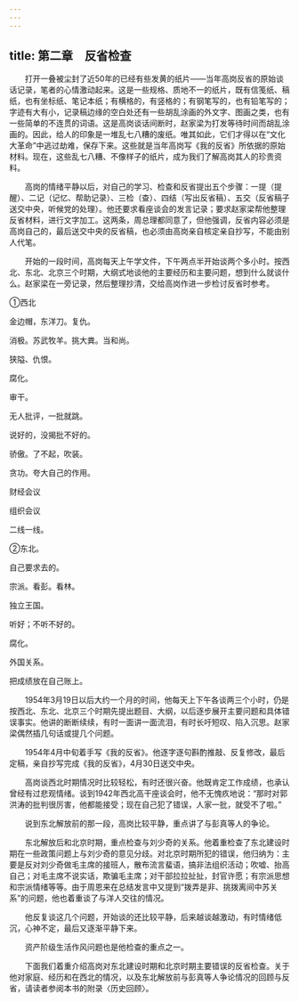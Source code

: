 ```yaml
---
---
---
```

title: 第二章　反省检查
---




　　打开一叠被尘封了近50年的已经有些发黄的纸片——当年高岗反省的原始谈话记录，笔者的心情激动起来。这是一些规格、质地不一的纸片，既有信笺纸、稿纸，也有坐标纸、笔记本纸；有横格的，有竖格的；有钢笔写的，也有铅笔写的；字迹有大有小，记录稿边缘的空白处还有一些胡乱涂画的外文字、图画之类，也有一些简单的不连贯的词语。这是高岗谈话间断时，赵家梁为打发等待时间而胡乱涂画的。因此，给人的印象是一堆乱七八糟的废纸。唯其如此，它们才得以在“文化大革命”中逃过劫难，保存下来。这些就是当年高岗写《我的反省》所依据的原始材料。现在，这些乱七八糟、不像样子的纸片，成为我们了解高岗其人的珍贵资料。



　　高岗的情绪平静以后，对自己的学习、检查和反省提出五个步骤：一提（提醒）、二记（记忆、帮助记录）、三检（查）、四结（写出反省稿）、五交（反省稿子送交中央，听候党的处理）。他还要求看座谈会的发言记录；要求赵家梁帮他整理反省材料，进行文字加工。这两条，周总理都同意了，但他强调，反省内容必须是高岗自己的，最后送交中央的反省稿，也必须由高岗亲自核定亲自抄写，不能由别人代笔。

　　开始的一段时间，高岗每天上午学文件，下午两点半开始谈两个多小时。按西北、东北、北京三个时期，大纲式地谈他的主要经历和主要问题，想到什么就谈什么。赵家梁在一旁记录，然后整理抄清，交给高岗作进一步检讨反省时参考。



①西北

金边帽，东洋刀。复仇。

消极。苏武牧羊。挑大粪。当和尚。

狭隘、仇恨。

腐化。

审干。

无人批评，一批就跳。

说好的，没揭批不好的。

骄傲。了不起，吹装。

贪功。夸大自己的作用。

财经会议

组织会议

二线一线。



②东北。

自己要求去的。

宗派。看彭。看林。

独立王国。

听好；不听不好的。

腐化。

外国关系。

把成绩放在自己账上。

　　1954年3月19日以后大约一个月的时间，他每天上下午各谈两三个小时，仍是按西北、东北、北京三个时期先提出题目、大纲，以后逐步展开主要问题和具体错误事实。他讲的断断续续，有时一面讲一面流泪，有时长吁短叹、陷入沉思。赵家梁偶然插几句话或提几个问题。

　　1954年4月中旬着手写《我的反省》。他逐字逐句斟酌推敲、反复修改，最后定稿，亲自抄写完成《我的反省》，4月30日送交中央。

　　高岗谈西北时期情况时比较轻松，有时还很兴奋。他既肯定工作成绩，也承认曾经有过悲观情绪。谈到1942年西北高干座谈会时，他不无愧疚地说：“那时对郭洪涛的批判很厉害，他都能接受；现在自己犯了错误，人家一批，就受不了啦。”

　　说到东北解放前的那一段，高岗比较平静，重点讲了与彭真等人的争论。

　　东北解放后和北京时期，重点检查与刘少奇的关系。他着重检查了东北建设时期在一些政策问题上与刘少奇的意见分歧。对北京时期所犯的错误，他归纳为：主要是反对刘少奇做毛主席的接班人，散布流言蜚语，搞非法组织活动；吹嘘、抬高自己；对毛主席不说实话，欺骗毛主席；对干部拉拉扯扯，封官许愿；有宗派思想和宗派情绪等等。由于周恩来在总结发言中又提到“拨弄是非、挑拨离间中苏关系”的问题，他也着重谈了与洋人交往的情况。

　　他反复谈这几个问题，开始谈的还比较平静，后来越谈越激动，有时情绪低沉，心神不定，最后又逐渐平静下来。

　　资产阶级生活作风问题也是他检查的重点之一。

　　下面我们着重介绍高岗对东北建设时期和北京时期主要错误的反省检查。关于他对家庭、经历和在西北的情况，以及东北解放前与彭真等人争论情况的回顾与反省，请读者参阅本书的附录〈历史回顾〉。